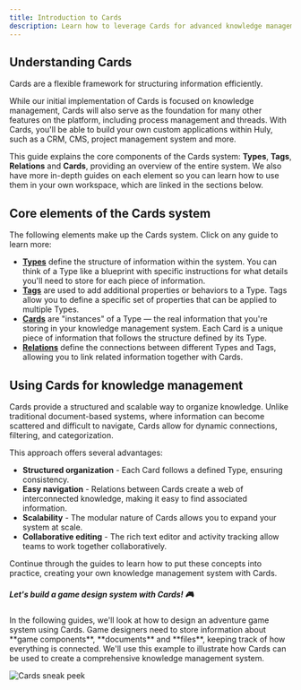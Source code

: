 ```yaml
---
title: Introduction to Cards
description: Learn how to leverage Cards for advanced knowledge management.
---
```


<YouTube id="XVdIMinYV0k" posterQuality="max" />

## Understanding Cards

Cards are a flexible framework for structuring information efficiently. 

While our initial implementation of Cards is focused on knowledge management, Cards will also serve as the foundation for many other features on the platform, including process management and threads. With Cards, you'll be able to build your own custom applications within Huly, such as a CRM, CMS, project management system and more.

This guide explains the core components of the Cards system: **Types**, **Tags**, **Relations** and **Cards**, providing an overview of the entire system. We also have more in-depth guides on each element so you can learn how to use them in your own workspace, which are linked in the sections below.


## Core elements of the Cards system

The following elements make up the Cards system. Click on any guide to learn more:

* [**Types**](/cards/types/types-overview) define the structure of information within the system. You can think of a Type like a blueprint with specific instructions for what details you'll need to store for each piece of information. 
* [**Tags**](/cards/tags/tags-overview) are used to add additional properties or behaviors to a Type. Tags allow you to define a specific set of properties that can be applied to multiple Types.
* [**Cards**](/cards/cards/creating-cards) are "instances" of a Type — the real information that you're storing in your knowledge management system. Each Card is a unique piece of information that follows the structure defined by its Type.
* [**Relations**](/cards/relations/relations-overview) define the connections between different Types and Tags, allowing you to link related information together with Cards.

## Using Cards for knowledge management

Cards provide a structured and scalable way to organize knowledge. Unlike traditional document-based systems, where information can become scattered and difficult to navigate, Cards allow for dynamic connections, filtering, and categorization.

This approach offers several advantages:

* **Structured organization** - Each Card follows a defined Type, ensuring consistency.
* **Easy navigation** - Relations between Cards create a web of interconnected knowledge, making it easy to find associated information.
* **Scalability** - The modular nature of Cards allows you to expand your system at scale.
* **Collaborative editing** - The rich text editor and activity tracking allow teams to work together collaboratively.

Continue through the guides to learn how to put these concepts into practice, creating your own knowledge management system with Cards.

<div style={{ height: "7px" }}></div>

<div className="rounded-box">
  <h5><strong>Let's build a game design system with Cards! 🎮</strong></h5>
  <p>In the following guides, we'll look at how to design an adventure game system using Cards. Game designers need to store information about **game components**, **documents** and **files**, keeping track of how everything is connected. We'll use this example to illustrate how Cards can be used to create a comprehensive knowledge management system.</p>
</div>

<Image src={cards} alt="Cards sneak peek" inferSize quality="max" />
